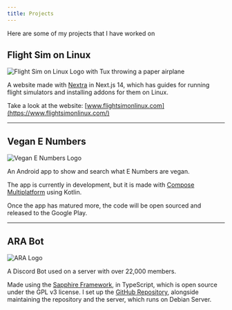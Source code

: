 ```yaml
---
title: Projects
---
```



Here are some of my projects that I have worked on


## Flight Sim on Linux

<Image
    src="/images/fsol-logo512.png"
    alt="Flight Sim on Linux Logo with Tux throwing a paper airplane"
    width={100}
    height={100}
/>

A website made with [Nextra](https://nextra.site/) in Next.js 14, which has guides for running flight simulators and
installing addons for them on Linux.

Take a look at the website: [www.flightsimonlinux.com](https://www.flightsimonlinux.com/)

----
## Vegan E Numbers

<Image
    src="/images/veganenumbers-logo.png"
    alt="Vegan E Numbers Logo"
    width={100}
    height={100}
/>

An Android app to show and search what E Numbers are vegan.

The app is currently in development, but it is made with [Compose Multiplatform](https://www.jetbrains.com/compose-multiplatform/) using Kotlin.

Once the app has matured more, the code will be open sourced and released to the Google Play.


----
## ARA Bot

<Image
    src="/images/ara-logo.png"
    alt="ARA Logo"
    width={100}
    height={100}
/>

A Discord Bot used on a server with over 22,000 members.

Made using the [Sapphire Framework](https://www.sapphirejs.dev/), in TypeScript, which is open source under
the GPL v3 license.
I set up the [GitHub Repository](https://github.com/veganhacktivists/arabot), alongside maintaining the repository and
the server, which runs on Debian Server.

